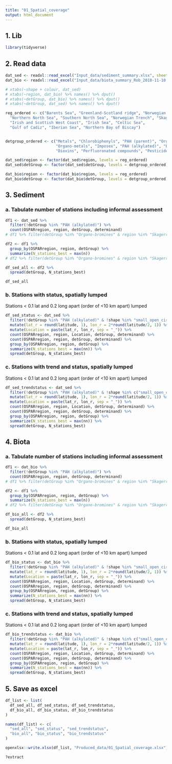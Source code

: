 ```yaml
---
title: "01_Spatial_coverage"
output: html_document
---
```


## 1. Lib
```r
library(tidyverse)
```

## 2. Read data
```r
dat_sed <- readxl::read_excel("Input_data/sediment_summary.xlsx", sheet = 2)
dat_bio <- readxl::read_excel("Input_data/biota_summary_Rob_2018-11-10.xlsx", sheet = 2)

# xtabs(~shape + colour, dat_sed)
# xtabs(~region, dat_bio) %>% names() %>% dput()
# xtabs(~detGroup, dat_bio) %>% names() %>% dput()
# xtabs(~detGroup, dat_sed) %>% names() %>% dput()

reg_ordered <- c("Barents Sea", "Greenland-Scotland ridge", "Norwegian Sea", 
  "Northern North Sea", "Southern North Sea", "Norwegian Trench", "Skagerrak and Kattegat", "Channel", 
  "Irish and Scottish West Coast", "Irish Sea", "Celtic Sea", 
  "Gulf of Cadiz", "Iberian Sea", "Northern Bay of Biscay")


detgroup_ordered <- c("Metals", "Chlorobiphenyls", "PAH (parent)", "Organo-bromines", 
                      "Organo-metals", "Imposex", "PAH (alkylated)", "Biological effects", 
                      "Dioxins", "Perfluoronated compounds", "Pesticides")

dat_sed$region <- factor(dat_sed$region, levels = reg_ordered)
dat_sed$detGroup <- factor(dat_sed$detGroup, levels = detgroup_ordered)

dat_bio$region <- factor(dat_bio$region, levels = reg_ordered)
dat_bio$detGroup <- factor(dat_bio$detGroup, levels = detgroup_ordered)


```

## 3. Sediment

### a. Tabulate number of stations including informal assessment    
```r
df1 <- dat_sed %>%
  filter(!detGroup %in% "PAH (alkylated)") %>%
  count(OSPARregion, region, detGroup, determinand) 
# df1 %>% filter(detGroup %in% "Organo-bromines" & region %in% "Skagerrak and Kattegat")

df2 <- df1 %>%
  group_by(OSPARregion, region, detGroup) %>%
  summarize(N_stations_best = max(n))
# df2 %>% filter(detGroup %in% "Organo-bromines" & region %in% "Skagerrak and Kattegat")

df_sed_all <- df2 %>%
  spread(detGroup, N_stations_best)

df_sed_all
```

### b. Stations with status, spatially lumped   
Stations < 0.1 lat and 0.2 long apart (order of <10 km apart) lumped      
```r
df_sed_status <- dat_sed %>%
  filter(!detGroup %in% "PAH (alkylated)" & !shape %in% "small_open_circle") %>%
  mutate(lat_r = round(latitude, 1), lon_r = 2*round(latitude/2, 1)) %>%
  mutate(Location = paste(lat_r, lon_r, sep = "_")) %>%
  count(OSPARregion, region, Location, detGroup, determinand) %>%
  count(OSPARregion, region, detGroup, determinand) %>%
  group_by(OSPARregion, region, detGroup) %>%
  summarize(N_stations_best = max(nn)) %>%
  spread(detGroup, N_stations_best)
```

### c. Stations with trend and status, spatially lumped   
Stations < 0.1 lat and 0.2 long apart (order of <10 km apart) lumped      
```r
df_sed_trendstatus <- dat_sed %>%
  filter(!detGroup %in% "PAH (alkylated)" & !shape %in% c("small_open_circle", "small_filled_circle")) %>%
  mutate(lat_r = round(latitude, 1), lon_r = 2*round(latitude/2, 1)) %>%
  mutate(Location = paste(lat_r, lon_r, sep = "_")) %>%
  count(OSPARregion, region, Location, detGroup, determinand) %>%
  count(OSPARregion, region, detGroup, determinand) %>%
  group_by(OSPARregion, region, detGroup) %>%
  summarize(N_stations_best = max(nn)) %>%
  spread(detGroup, N_stations_best)
```



## 4. Biota  

### a. Tabulate number of stations including informal assessment    
```r
df1 <- dat_bio %>%
  filter(!detGroup %in% "PAH (alkylated)") %>%
  count(OSPARregion, region, detGroup, determinand) 
# df1 %>% filter(detGroup %in% "Organo-bromines" & region %in% "Skagerrak and Kattegat")

df2 <- df1 %>%
  group_by(OSPARregion, region, detGroup) %>%
  summarize(N_stations_best = max(n))
# df2 %>% filter(detGroup %in% "Organo-bromines" & region %in% "Skagerrak and Kattegat")

df_bio_all <- df2 %>%
  spread(detGroup, N_stations_best)

df_bio_all
```

### b. Stations with status, spatially lumped   
Stations < 0.1 lat and 0.2 long apart (order of <10 km apart) lumped      
```r
df_bio_status <- dat_bio %>%
  filter(!detGroup %in% "PAH (alkylated)" & !shape %in% "small_open_circle") %>%
  mutate(lat_r = round(latitude, 1), lon_r = 2*round(latitude/2, 1)) %>%
  mutate(Location = paste(lat_r, lon_r, sep = "_")) %>%
  count(OSPARregion, region, Location, detGroup, determinand) %>%
  count(OSPARregion, region, detGroup, determinand) %>%
  group_by(OSPARregion, region, detGroup) %>%
  summarize(N_stations_best = max(nn)) %>%
  spread(detGroup, N_stations_best)
```

### c. Stations with trend and status, spatially lumped   
Stations < 0.1 lat and 0.2 long apart (order of <10 km apart) lumped      
```r
df_bio_trendstatus <- dat_bio %>%
  filter(!detGroup %in% "PAH (alkylated)" & !shape %in% c("small_open_circle", "small_filled_circle")) %>%
  mutate(lat_r = round(latitude, 1), lon_r = 2*round(latitude/2, 1)) %>%
  mutate(Location = paste(lat_r, lon_r, sep = "_")) %>%
  count(OSPARregion, region, Location, detGroup, determinand) %>%
  count(OSPARregion, region, detGroup, determinand) %>%
  group_by(OSPARregion, region, detGroup) %>%
  summarize(N_stations_best = max(nn)) %>%
  spread(detGroup, N_stations_best)
```

## 5. Save as excel

```r
df_list <- list(
  df_sed_all, df_sed_status, df_sed_trendstatus,
  df_bio_all, df_bio_status, df_bio_trendstatus
)

names(df_list) <- c(
  "sed_all", "sed_status", "sed_trendstatus",
  "bio_all", "bio_status", "bio_trendstatus"
)

openxlsx::write.xlsx(df_list, "Produced_data/01_Spatial_coverage.xlsx")

?extract

```

